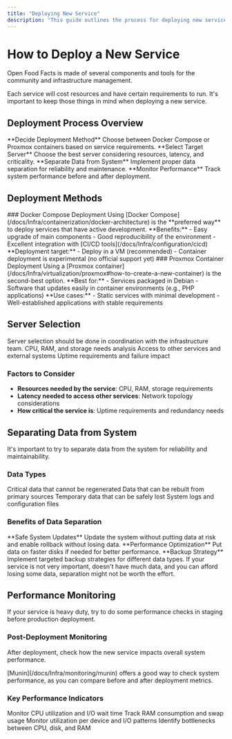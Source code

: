 ```yaml
---
title: "Deploying New Service"
description: "This guide outlines the process for deploying new services within the Open Food Facts infrastructure. It covers choosing deployment methods like Docker Compose or Proxmox containers, separating data from the system, and monitoring performance after deployment."
---
```



# How to Deploy a New Service

Open Food Facts is made of several components and tools for the community and infrastructure management.

<Callout type="info">
  Each service will cost resources and have certain requirements to run. It's
  important to keep those things in mind when deploying a new service.
</Callout>

## Deployment Process Overview

<Steps>
  <Step>
    **Decide Deployment Method** Choose between Docker Compose or Proxmox
    containers based on service requirements.
  </Step>

  <Step>
    **Select Target Server** Choose the best server considering resources,
    latency, and criticality.
  </Step>

  <Step>
    **Separate Data from System** Implement proper data separation for
    reliability and maintenance.
  </Step>

  <Step>
    **Monitor Performance** Track system performance before and after
    deployment.
  </Step>
</Steps>

## Deployment Methods

<Tabs>
  <Tab value="docker" label="Docker Compose">
    ### Docker Compose Deployment
    <Callout type="info">
      Using [Docker Compose](/docs/Infra/containerization/docker-architecture)
      is the **preferred way** to deploy services that have active development.
    </Callout>
    **Benefits:** - Easy upgrade of main components - Good reproducibility of
    the environment - Excellent integration with [CI/CD
    tools](/docs/Infra/configuration/cicd) **Deployment target:** - Deploy in a
    VM (recommended) - Container deployment is experimental (no official support
    yet)
  </Tab>

  <Tab value="proxmox" label="Proxmox Container">
    ### Proxmox Container Deployment
    <Callout type="info">
      Using a [Proxmox
      container](/docs/Infra/virtualization/proxmox#how-to-create-a-new-container)
      is the second-best option.
    </Callout>
    **Best for:** - Services packaged in Debian - Software that updates easily
    in container environments (e.g., PHP applications) **Use cases:** - Static
    services with minimal development - Well-established applications with
    stable requirements
  </Tab>
</Tabs>

## Server Selection

<Callout type="warning">
  Server selection should be done in coordination with the infrastructure team.
</Callout>

<Cards>
  <Card title="Resource Requirements" href="#factors-to-consider">
    CPU, RAM, and storage needs analysis
  </Card>
  <Card title="Network Latency" href="#factors-to-consider">
    Access to other services and external systems
  </Card>
  <Card title="Service Criticality" href="#factors-to-consider">
    Uptime requirements and failure impact
  </Card>
</Cards>

### Factors to Consider

- **Resources needed by the service**: CPU, RAM, storage requirements
- **Latency needed to access other services**: Network topology considerations
- **How critical the service is**: Uptime requirements and redundancy needs

## Separating Data from System

<Callout type="info">
  It's important to try to separate data from the system for reliability and
  maintainability.
</Callout>

### Data Types

<Cards>
  <Card title="Primary Source Data">
    Critical data that cannot be regenerated
  </Card>
  <Card title="Indexes">
    Data that can be rebuilt from primary sources
  </Card>
  <Card title="Caches & Temp Data">
    Temporary data that can be safely lost
  </Card>
  <Card title="Logs & Configs">
    System logs and configuration files
  </Card>
</Cards>

### Benefits of Data Separation

<Steps>
  <Step>
    **Safe System Updates** Update the system without putting data at risk and
    enable rollback without losing data.
  </Step>

  <Step>
    **Performance Optimization** Put data on faster disks if needed for better
    performance.
  </Step>

  <Step>
    **Backup Strategy** Implement targeted backup strategies for different data
    types.
  </Step>
</Steps>

<Callout type="info">
  If your service is not very important, doesn't have much data, and you can
  afford losing some data, separation might not be worth the effort.
</Callout>

## Performance Monitoring

<Callout type="warning">
  If your service is heavy duty, try to do some performance checks in staging
  before production deployment.
</Callout>

### Post-Deployment Monitoring

After deployment, check how the new service impacts overall system performance.

<Callout type="info">
  [Munin](/docs/Infra/monitoring/munin) offers a good way to check system
  performance, as you can compare before and after deployment metrics.
</Callout>

### Key Performance Indicators

<Cards>
  <Card title="CPU Usage" >
    Monitor CPU utilization and I/O wait time
  </Card>
  <Card title="Memory Usage">
    Track RAM consumption and swap usage
  </Card>
  <Card title="Disk Usage">
    Monitor utilization per device and I/O patterns
  </Card>
  <Card title="Pressure Stall Information">
    Identify bottlenecks between CPU, disk, and RAM
  </Card>
</Cards>
